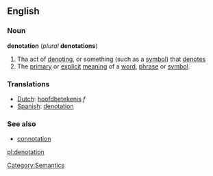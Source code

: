 ==English==

===Noun===
'''denotation''' (''plural'' '''denotations''')
#Tha act of [[denoting]], or something (such as a [[symbol]]) that [[denote]]s
#The [[primary]] or [[explicit]] [[meaning]] of a [[word]], [[phrase]] or [[symbol]].
===Translations===
*[[Dutch]]: [[hoofdbetekenis]] ''f''
*[[Spanish]]: [[denotation]]

===See also===
* [[connotation]]

[[Category:Semantics]]

[[pl:denotation]]